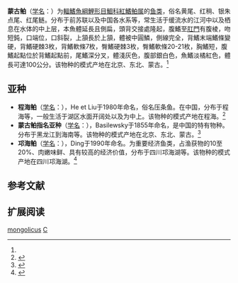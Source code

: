 {{Speciesbox
| name = 蒙古紅鰭鲌
| image = Chanodichthys mongolicus from the Lake Khanka.jpg
| status = LC
| status_system = IUCN3.1
| genus = Chanodichthys
| species = mongolicus
| authority = {{link-ru|Basilewsky|Базилевский, Степан Иванович}}, 1855<ref name='id5840'>{{cite web| url =http://www.bioinfo.cn/db05/BjdwSpecies.php?action=view&id=5840| title =蒙古鲌| work =中国动物物种编目数据库| publisher =中国科学院微生物研究所| author =中国科学院动物研究所| accessdate =2009-04-11| deadurl =yes| archiveurl =https://web.archive.org/web/20160305052445/http://www.bioinfo.cn/db05/BjdwSpecies.php?action=view&id=5840| archivedate =2016-03-05}}</ref>
| synonyms = *''Leptocephalus mongolicus'',Basilewsky, 1855
*''Culter mongolicus'',Basilewsky, 1855
*''Erythroculter mongolicus'',Basilewsky, 1855
*''Culter rutilus'',Dybowski, 1872
*''Erythroculter mongolicus elongatus'',He & Liu, 1980
*''Erythroculter mongolensis elongatus'',He & Liu, 1980
*''Erythroculter mongolicus qionghaiensis'',Ding, 1990
}}

'''蒙古鲌'''（[[学名|学名]]：{{lang|la|''Chanodichthys mongolicus''}}）为[[輻鰭魚綱|輻鰭魚綱]][[鯉形目|鯉形目]][[鯝科|鯝科]][[紅鰭鲌属|紅鰭鲌属]]的[[鱼类|鱼类]]，俗名黄尾、红稍、银朱点尾、红尾鲢。分布于前苏联以及中国各水系等，常生活于缓流水的江河中以及栖息在水体的中上层，本魚體延長且側扁，頭背交接處隆起，腹鰭至[[肛門|肛門]]有腹棱，吻短鈍，口端位，口斜裂，上頷長於上頷，體被中圓鱗，側線完全，背鰭末端鰭條變硬，背鰭硬棘3枚，背鰭軟條7枚，臀鰭硬棘3枚，臀鰭軟條20-21枚，胸鰭短，腹鰭起點位於背鰭起點前，尾鰭深分叉，體淺灰色，腹部銀白色，魚鰭淡橘紅色，體長可達100公分。该物种的模式产地在北京、东北、蒙古。<ref name='id5840'/>

==亚种==
*'''程海鲌'''（[[学名|学名]]：{{lang|la|''Chanodichthys mongolicus elongatus''}}），He et Liu于1980年命名，俗名压条鱼。在中国，分布于程海等，一般生活于湖区水面开阔处以及为中上。该物种的模式产地在程海。<ref name='id5841'>{{cite web| url =http://www.bioinfo.cn/db05/BjdwSpecies.php?action=view&id=5841| title =程海鲌| work =中国动物物种编目数据库| publisher =中国科学院微生物研究所| author =中国科学院动物研究所| accessdate =2009-04-11| deadurl =yes| archiveurl =https://web.archive.org/web/20160305042603/http://www.bioinfo.cn/db05/BjdwSpecies.php?action=view&id=5841| archivedate =2016-03-05}}</ref>
*'''蒙古鲌指名亚种'''（[[学名|学名]]：{{lang|la|''Chanodichthys mongolicus mongolicus''}}），Basilewsky于1855年命名，是中国的特有物种。分布于黑龙江到海南等。该物种的模式产地在北京、东北、蒙古。<ref name='id5842'>{{cite web| url =http://www.bioinfo.cn/db05/BjdwSpecies.php?action=view&id=5842| title =蒙古鲌指名亚种| work =中国动物物种编目数据库| publisher =中国科学院微生物研究所| author =中国科学院动物研究所| accessdate =2009-04-11| deadurl =yes| archiveurl =https://web.archive.org/web/20160305105235/http://www.bioinfo.cn/db05/BjdwSpecies.php?action=view&id=5842| archivedate =2016-03-05}}</ref>
*'''邛海鲌'''（[[学名|学名]]：{{lang|la|''Culter mongolicus qionghaiensis''}}），Ding于1990年命名。为重要经济鱼类，占渔获物的10至20%、肉嫩味鲜、具有较高的经济价值，分布于四川邛海湖等。该物种的模式产地在四川邛海湖。<ref name='id5843'>{{cite web| url =http://www.bioinfo.cn/db05/BjdwSpecies.php?action=view&id=5843| title =邛海鲌| work =中国动物物种编目数据库| publisher =中国科学院微生物研究所| author =中国科学院动物研究所| accessdate =2009-04-11| deadurl =yes| archiveurl =https://web.archive.org/web/20160305004732/http://www.bioinfo.cn/db05/BjdwSpecies.php?action=view&id=5843| archivedate =2016-03-05}}</ref>

== 参考文献 ==
{{reflist}}

== 扩展阅读 ==
{{refbegin}}
{{wikispecies-inline|Chanodichthys mongolicus|蒙古鲌}}
{{refend}}
{{Taxonbar|from=Q142685}}

[[Category:紅鰭鲌属|mongolicus]]
[[Category:1855年描述的魚類|C]]